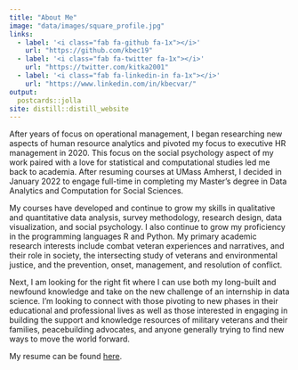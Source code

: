 ```yaml
---
title: "About Me"
image: "data/images/square_profile.jpg"
links:
  - label: '<i class="fab fa-github fa-1x"></i>'
    url: "https://github.com/kbec19"
  - label: '<i class="fab fa-twitter fa-1x"></i>'
    url: "https://twitter.com/kitka2001"
  - label: '<i class="fab fa-linkedin-in fa-1x"></i>'
    url: "https://www.linkedin.com/in/kbecvar/"
output:
  postcards::jolla
site: distill::distill_website  
---
```


After years of focus on operational management, I began researching new aspects of human resource analytics and pivoted my focus to executive HR management in 2020. This focus on the social psychology aspect of my work paired with a love for statistical and computational studies led me back to academia. After resuming courses at UMass Amherst, I decided in January 2022 to engage full-time in completing my Master’s degree in Data Analytics and Computation for Social Sciences. 

My courses have developed and continue to grow my skills in qualitative and quantitative data analysis, survey methodology, research design, data visualization, and social psychology. I also continue to grow my proficiency in the programming languages R and Python. My primary academic research interests include combat veteran experiences and narratives, and their role in society, the intersecting study of veterans and environmental justice, and the prevention, onset, management, and resolution of conflict. 

Next, I am looking for the right fit where I can use both my long-built and newfound knowledge and take on the new challenge of an internship in data science. I'm looking to connect with those pivoting to new phases in their educational and professional lives as well as those interested in engaging in building the support and knowledge resources of military veterans and their families, peacebuilding advocates, and anyone generally trying to find new ways to move the world forward.

My resume can be found [here](data/pdfs/Kristina Becvar Resume.pdf){target="_blank"}.